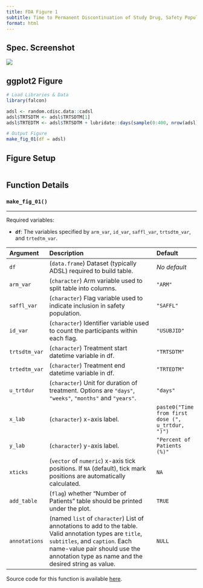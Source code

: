 ```yaml
---
title: FDA Figure 1
subtitle: Time to Permanent Discontinuation of Study Drug, Safety Population, Pooled Analyses
format: html
---
```


::: panel-tabset
## Spec. Screenshot

![](../assets/images/screenshots/fig_01.png){fig-align="center"}

## ggplot2 Figure

```r
# Load Libraries & Data
library(falcon)

adsl <- random.cdisc.data::cadsl
adsl$TRTSDTM <- adsl$TRTSDTM[1]
adsl$TRTEDTM <- adsl$TRTSDTM + lubridate::days(sample(0:400, nrow(adsl), replace = TRUE))

# Output Figure
make_fig_01(df = adsl)
```

## Figure Setup

```r
```

## Function Details

### `make_fig_01()`

------------------------------------------------------------------------

Required variables:

-   **`df`**: The variables specified by `arm_var`, `id_var`, `saffl_var`, `trtsdtm_var`, and `trtedtm_var`.

| Argument      | Description                                                                                                                                                                                                                         | Default                                           |
|:--------------|:------------------------------------------|:--------------|
| `df`          | (`data.frame`) Dataset (typically ADSL) required to build table.                                                                                                                                                                    | *No default*                                      |
| `arm_var`     | (`character`) Arm variable used to split table into columns.                                                                                                                                                                        | `"ARM"`                                           |
| `saffl_var`   | (`character`) Flag variable used to indicate inclusion in safety population.                                                                                                                                                        | `"SAFFL"`                                         |
| `id_var`      | (`character`) Identifier variable used to count the participants within each flag.                                                                                                                                                  | `"USUBJID"`                                       |
| `trtsdtm_var` | (`character`) Treatment start datetime variable in df.                                                                                                                                                                              | `"TRTSDTM"`                                       |
| `trtedtm_var` | (`character`) Treatment end datetime variable in df.                                                                                                                                                                                | `"TRTEDTM"`                                       |
| `u_trtdur`    | (`character`) Unit for duration of treatment. Options are `"days"`, `"weeks"`, `"months"` and `"years"`.                                                                                                                            | `"days"`                                          |
| `x_lab`       | (`character`) x-axis label.                                                                                                                                                                                                         | `paste0("Time from first dose (", u_trtdur, ")")` |
| `y_lab`       | (`character`) y-axis label.                                                                                                                                                                                                         | `"Percent of Patients (%)"`                       |
| `xticks`      | (`vector` of `numeric`) x-axis tick positions. If `NA` (default), tick mark positions are automatically calculated.                                                                                                                 | `NA`                                              |
| `add_table`   | (`flag`) whether "Number of Patients" table should be printed under the plot.                                                                                                                                                       | `TRUE`                                            |
| `annotations` | (named `list` of `character`) List of annotations to add to the table. Valid annotation types are `title`, `subtitles`, and `caption`. Each name-value pair should use the annotation type as name and the desired string as value. | `NULL`                                            |

Source code for this function is available [here](https://github.com/pharmaverse/falcon/blob/main/R/fda-fig_01.R).
:::
